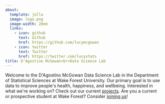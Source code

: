 ```yaml
---
about:
  template: jolla
  image: logo.png
  image-width: 20em
  links: 
    - icon: github
      text: Github
      href: https://github.com/lucymcgowan
    - icon: twitter
      text: Twitter
      href: https://twitter.com/lucystats
title: D’Agostino McGowan<br>Data Science Lab
---
```




Welcome to the D\'Agostino McGowan Data Science Lab in the Department of Statistical Sciences at Wake Forest University. Our primary goal is to use data to improve people\'s health, happiness, and wellbeing. Interested in what we\'re working on? Check out our current [projects](https://dmds.lucymcgowan.com/projects). Are you a current or prospective student at Wake Forest? Consider [joining us](https://dmds.lucymcgowan.com/join-us)!

